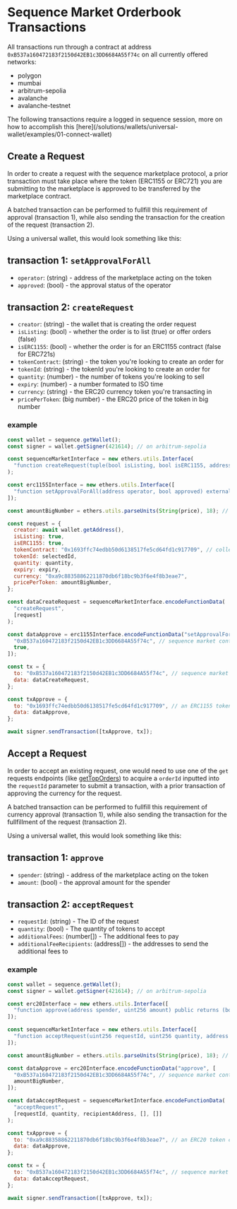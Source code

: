 
# Sequence Market Orderbook Transactions

All transactions run through a contract at address `0xB537a160472183f2150d42EB1c3DD6684A55f74c` on all currently offered networks:

- polygon
- mumbai
- arbitrum-sepolia
- avalanche
- avalanche-testnet

<Callout type="info">
  The following transactions require a logged in sequence session, more on how
  to accomplish this
  [here](/solutions/wallets/universal-wallet/examples/01-connect-wallet)
</Callout>

## Create a Request

In order to create a request with the sequence marketplace protocol, a prior transaction must take place where the token (ERC1155 or ERC721) you are submitting to the marketplace is approved to be transferred by the marketplace contract.

A batched transaction can be performed to fullfill this requirement of approval (transaction 1), while also sending the transaction for the creation of the request (transaction 2).

Using a universal wallet, this would look something like this:

## transaction 1: `setApprovalForAll`

- `operator`: (string) - address of the marketplace acting on the token
- `approved`: (bool) - the approval status of the operator

## transaction 2: `createRequest`

- `creator`: (string) - the wallet that is creating the order request
- `isListing`: (bool) - whether the order is to list (true) or offer orders (false)
- `isERC1155`: (bool) - whether the order is for an ERC1155 contract (false for ERC721s)
- `tokenContract`: (string) - the token you're looking to create an order for
- `tokenId`: (string) - the tokenId you're looking to create an order for
- `quantity`: (number) - the number of tokens you're looking to sell
- `expiry`: (number) - a number formated to ISO time
- `currency`: (string) - the ERC20 currency token you're transacting in
- `pricePerToken`: (big number) - the ERC20 price of the token in big number

### example

```js
const wallet = sequence.getWallet();
const signer = wallet.getSigner(421614); // on arbitrum-sepolia

const sequenceMarketInterface = new ethers.utils.Interface(
  "function createRequest(tuple(bool isListing, bool isERC1155, address tokenContract, uint256 tokenId, uint256 quantity, uint96 expiry, address currency, uint256 pricePerToken)) external nonReentrant returns (uint256 requestId)"
);

const erc1155Interface = new ethers.utils.Interface([
  "function setApprovalForAll(address operator, bool approved) external",
]);

const amountBigNumber = ethers.utils.parseUnits(String(price), 18); // currency price based on correct decimals for token contract

const request = {
  creator: await wallet.getAddress(),
  isListing: true,
  isERC1155: true,
  tokenContract: "0x1693ffc74edbb50d6138517fe5cd64fd1c917709", // collectible you're looking to list or create an offer for
  tokenId: selectedId,
  quantity: quantity,
  expiry: expiry,
  currency: "0xa9c88358862211870db6f18bc9b3f6e4f8b3eae7",
  pricePerToken: amountBigNumber,
};

const dataCreateRequest = sequenceMarketInterface.encodeFunctionData(
  "createRequest",
  [request]
);

const dataApprove = erc1155Interface.encodeFunctionData("setApprovalForAll", [
  "0xB537a160472183f2150d42EB1c3DD6684A55f74c", // sequence market contract (same address on all offered networks)
  true,
]);

const tx = {
  to: "0xB537a160472183f2150d42EB1c3DD6684A55f74c", // sequence market contract (same address on all offered networks)
  data: dataCreateRequest,
};

const txApprove = {
  to: "0x1693ffc74edbb50d6138517fe5cd64fd1c917709", // an ERC1155 token contract
  data: dataApprove,
};

await signer.sendTransaction([txApprove, tx]);
```

## Accept a Request

In order to accept an existing request, one would need to use one of the `get` requests endpoints (like [getTopOrders](/solutions/marketplaces/orderbook/examples/03-get-top-orders)) to acquire a `orderId` inputted into the `requestId` parameter to submit a transaction, with a prior transaction of approving the currency for the request.

A batched transaction can be performed to fullfill this requirement of currency approval (transaction 1), while also sending the transaction for the fullfillment of the request (transaction 2).

Using a universal wallet, this would look something like this:

## transaction 1: `approve`

- `spender`: (string) - address of the marketplace acting on the token
- `amount`: (bool) - the approval amount for the spender

## transaction 2: `acceptRequest`

- `requestId`: (string) - The ID of the request
- `quantity`: (bool) - The quantity of tokens to accept
- `additionalFees`: (number[]) - The additional fees to pay
- `additionalFeeRecipients`: (address[]) - the addresses to send the additional fees to

### example

```js
const wallet = sequence.getWallet();
const signer = wallet.getSigner(421614); // on arbitrum-sepolia

const erc20Interface = new ethers.utils.Interface([
  "function approve(address spender, uint256 amount) public returns (bool)",
]);

const sequenceMarketInterface = new ethers.utils.Interface([
  "function acceptRequest(uint256 requestId, uint256 quantity, address recipient, uint256[] calldata additionalFees, address[] calldata additionalFeeRecipients)",
]);

const amountBigNumber = ethers.utils.parseUnits(String(price), 18); // currency price based on correct decimals for token contract

const dataApprove = erc20Interface.encodeFunctionData("approve", [
  "0xB537a160472183f2150d42EB1c3DD6684A55f74c", // sequence market contract (same address on all offered networks)
  amountBigNumber,
]);

const dataAcceptRequest = sequenceMarketInterface.encodeFunctionData(
  "acceptRequest",
  [requestId, quantity, recipientAddress, [], []]
);

const txApprove = {
  to: "0xa9c88358862211870db6f18bc9b3f6e4f8b3eae7", // an ERC20 token contract
  data: dataApprove,
};

const tx = {
  to: "0xB537a160472183f2150d42EB1c3DD6684A55f74c", // sequence market contract (same address on all offered networks)
  data: dataAcceptRequest,
};

await signer.sendTransaction([txApprove, tx]);
```
